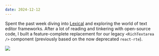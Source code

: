 ```yaml
---
date: 2024-12-12
---
```


Spent the past week diving into [Lexical](https://lexical.dev/) and exploring the world of text editor frameworks. After a lot of reading and tinkering with open-source code, I built a feature-complete replacement for our legacy `<RichTextarea />` component (previously based on the now deprecated `react-rte`).

<ImageContainer caption="The live component in our design system playground.">
  <AspectRatio ratio={1220 / 478}>
    <Image
      src='/images/updates/new-richtextarea.png'
      fill
      blurDataURL='/images/updates/new-richtextarea.png'
      placeholder='blur'
      quality={95}
    />
  </AspectRatio>
</ImageContainer>
